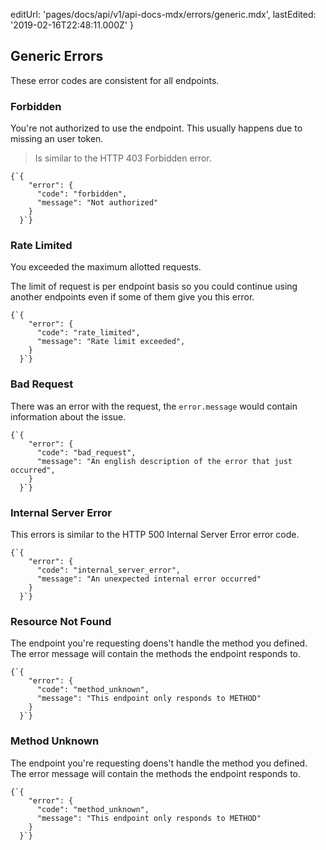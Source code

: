 
  editUrl: 'pages/docs/api/v1/api-docs-mdx/errors/generic.mdx',
  lastEdited: '2019-02-16T22:48:11.000Z'
}

## Generic Errors

These error codes are consistent for all endpoints.

### Forbidden

You're not authorized to use the endpoint. This usually happens due to missing an user token.

> Is similar to the HTTP 403 Forbidden error.

<Example>
  <Code lang="json">{`{
    "error": {
      "code": "forbidden",
      "message": "Not authorized"
    }
  }`}</Code>
</Example>

### Rate Limited

You exceeded the maximum allotted requests.

The limit of request is per endpoint basis so you could continue using another endpoints even if some of them give you this error.

<Example>
  <Code lang="json">{`{
    "error": {
      "code": "rate_limited",
      "message": "Rate limit exceeded",
    }
  }`}</Code>
</Example>

### Bad Request

There was an error with the request, the `error.message` would contain information about the issue.

<Example>
  <Code lang="json">{`{
    "error": {
      "code": "bad_request",
      "message": "An english description of the error that just occurred",
    }
  }`}</Code>
</Example>

### Internal Server Error

This errors is similar to the HTTP 500 Internal Server Error error code.

<Example>
  <Code lang="json">{`{
    "error": {
      "code": "internal_server_error",
      "message": "An unexpected internal error occurred"
    }
  }`}</Code>
</Example>

### Resource Not Found

The endpoint you're requesting doens't handle the method you defined. The error message will contain the methods the endpoint responds to.

<Example>
  <Code lang="json">{`{
    "error": {
      "code": "method_unknown",
      "message": "This endpoint only responds to METHOD"
    }
  }`}</Code>
</Example>

### Method Unknown

The endpoint you're requesting doens't handle the method you defined. The error message will contain the methods the endpoint responds to.

<Example>
  <Code lang="json">{`{
    "error": {
      "code": "method_unknown",
      "message": "This endpoint only responds to METHOD"
    }
  }`}</Code>
</Example>
